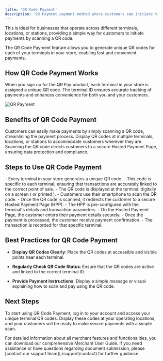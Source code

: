 ```yaml
---
title: 'QR Code Payment'
description: 'QR Payment payment method where customers can initiate transactions by scanning a QR code with their smartphone. It provides a fast, secure, and contactless way to process payments, making it increasingly popular in retail, services, and other industries.'
---
```


This is ideal for businesses that operate across different terminals, locations, or stations, providing a simple way for customers to initiate payments by scanning a QR code.

The QR Code Payment feature allows you to generate unique QR codes for each of your terminals in your store, enabling fast and convenient payments.

## **How QR Code Payment Works**

When you sign up for the QR Pay product, each terminal in your store is assigned a unique QR code. The terminal ID ensures accurate tracking of payments and enhances convenience for both you and your customers.

![QR Payment](/images/flows-QR.svg)

## **Benefits of QR Code Payment**

<CardGroup>
  <Card title="Fast and Convenient" icon="clock">
    Customers can easily make payments by simply scanning a QR code, streamlining the payment process.
  </Card>

  <Card title="Location Flexibility" icon="location-pin">
    Display QR codes at multiple terminals, locations, or stations to accommodate customers wherever they are.
  </Card>

  <Card title="Secure Checkout" icon="shield-check">
    Scanning the QR code directs customers to a secure Hosted Payment Page, ensuring data protection and compliance.
  </Card>
</CardGroup>

## **Steps to Use QR Code Payment**

<Steps>
  <Step title="Unique QR Code Assignment">
   - Every terminal in your store generates a unique QR code.  
   - This code is specific to each terminal, ensuring that transactions are accurately linked to the correct point of sale.  
  </Step>

  <Step title="Customer Interaction">
    - The QR code is displayed at the terminal digitally on a screen ( or printed ).
   - Customers use their smartphone to scan the QR code. 
  </Step>

  <Step title="Redirect to Hosted Payment Page (HPP)">
      - Once the QR code is scanned, it redirects the customer to a secure Hosted Payment Page (HPP).  
   - The HPP is pre-configured with the terminal's details and transaction parameters. 
  </Step>

  <Step title="Payment Completion">
       - On the Hosted Payment Page, the customer enters their payment details securely.
  </Step>

  <Step title="Real-Time Confirmation">
    - Once the payment is processed, the customer receive payment confirmation.  
   - The transaction is recorded for that specific terminal.
  </Step>
  
</Steps>

## **Best Practices for QR Code Payment**

* **Display QR Codes Clearly**: Place the QR codes at accessible and visible points near each terminal.

* **Regularly Check QR Code Status**: Ensure that the QR codes are active and linked to the correct terminal ID.

* **Provide Payment Instructions**: Display a simple message or visual explaining how to scan and pay using the QR code.

## **Next Steps**

To start using QR Code Payment, log in to your account and access your unique terminal QR codes. Display these codes at your operating locations, and your customers will be ready to make secure payments with a simple scan.

 <Card title="Merchant User Guide" icon="store" href="/support/merchantguide">
    For detailed information about all merchant features and functionalities, you can download our comprehensive Merchant User Guide.
  </Card>

<Card title="Need Help?" icon="life-ring" href="/support/contact">
  If you need assistance or have questions regarding document submission, please [contact our support team](./support/contact) for further guidance.
</Card>
